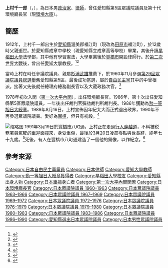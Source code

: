 {{Infobox officeholder
|original_name =上村 千一郎
|image = Uemura-Senichiro-1.jpg
|caption = 
| office         = {{JPN}}第10任[[環境廳長官|環境廳長官]]
| term_start     = 1978年12月7日
| term_end      = 1979年11月9日
| primeminister  = [[大平正芳|大平正芳]]
| predecessor    = {{link-ja|山田久就|山田久就}}
| successor      = {{link-ja|土屋義彦|土屋義彦}}
| office2       = {{JPN}}[[眾議院_(日本)|眾議院]]議員
| term_start2     = 1960年11月20日
| term_end2       = 1990年1月24日
|predecessor2     =
|successor2      =
|constituency2   = {{link-ja|愛知縣第5區 (中選舉區)|愛知県第5区 (中選挙区)|愛知縣第5區}}
|office3     = {{JPN}}第42、52任{{link-ja|法官彈劾審判所|裁判官弾劾裁判所}}審判長
|term_start3  = 1987年12月2日
|term_end3  = 1988年3月31日
|predecessor3   = [[奥野誠亮|奥野誠亮]]
|successor3 = {{link-ja|岡田廣|岡田広 (軍恩連)}}
|term_start4  = 1981年4月1日
|term_end4  = 1982年3月31日
|predecessor4   = {{link-ja|八木一郎|八木一郎}}
|successor4 = {{link-ja|臼井莊一|臼井莊一}}
| birth_date      = {{birth date|1912|1|17}}
| birth_place     = {{JPN}}[[愛知縣|愛知縣]]{{link-ja|渥美郡|渥美郡}}{{link-ja|福江町 (愛知縣)|福江町 (愛知県)|福江町}}<br>（現[[田原市|田原市]]）
| death_date      = {{death date and age|1991|3|20|1912|1|17}}
| death_place     = {{JPN}}[[愛知縣|愛知縣]][[豐橋市|豐橋市]]
| resting_place   = 
| spouse = 
| parents=
| children = 上村健介（長子）
| relatives=上村杢左衛門（祖父）
| party = [[自由民主党_(日本)|自由民主党]]
|alma_mater = [[早稻田大学|早稻田大学]]法学部<br>[[早稻田大学|早稻田大学]]法学研究院
|occupation = [[律師|律師]]、[[愛知大学|愛知大学]][[教授|教授]]
}}
'''上村千一郎'''（{{lang-ja|上村千一郎}}，{{Bd|1912年|1月17日|1991年|3月20日}}），為日本男[[政治家|政治家]]、[[律師|律師]]，曾任愛知縣第5區眾議院議員及第十代環境廳長官（現[[環境大臣|環境大臣]]）。

== 簡歷 ==
1912年，上村千一郎出生於[[愛知縣|愛知縣]]渥美郡福江町（現改為[[田原市|田原市]]福江町），於12歲時父親逝世。於愛知縣成章中學校（現愛知縣立成章高等學校）畢業，其後升讀[[早稻田大學|早稻田大學]]法學部，其中他有學習憲法，大學畢業後於[[豐橋市|豐橋市]]開設律師行。於[[第二次世界大戰|第二次世界大戰]]後，曾出任[[愛知大學|愛知大學]]教授。<ref>{{cite book |author1=上村千一郎 |title=憲法見直し作業覚書　前文関係 |date=1982 |publisher=第一法規出版 |isbn=9784474020610}}</ref><ref>{{cite news |author1=東愛知新聞 |title=永遠に刻まれた人々 ほのくに銅像物語 (2)” |date=2017-08-18}}</ref>

當時上村在時任參議院議員、親屬[[杉浦武雄|杉浦武雄]]推薦下，於1960年11月參選[[第29屆日本眾議院議員總選舉|第29回眾議院議員總選舉]]舊愛知縣第5區，最後成功當選，屬於[[自由民主黨_(日本)|自由民主黨]]其中的中曾根派。接著又先後就任總理府總務副長官以及大蔵政務次官。<ref>{{cite web |author1=KYODO NEWS IMAGELINKS |title=上村千一郎 (コード 2004072000017) の写真・画像：報道写真 |url=https://imagelink.kyodonews.jp/web-Sales/web/08_detail.html?id=3428528 |accessdate=2020-11-25 |archive-date=2020-11-25 |archive-url=https://web.archive.org/web/20201125153020/https://imagelink.kyodonews.jp/web-Sales/web/08_detail.html?id=3428528 |dead-url=no }}</ref>

1978年初次入閣（[[第一次大平內閣|第一次大平內閣]]），出任環境廳長官。1986年，第十次出任愛知縣第5區眾議院議員，一年後出任裁判官彈劾裁判所裁判長。1986年獲勳為[[勲一等旭日大綬章|勲一等旭日大綬章]]。1989年8月16日，上村宣佈因年紀太大而正式退出政界，1990年不再參選眾議院議員。愛好為[[圍棋|圍棋]]，但只有初段。<ref>{{cite web |author1=コトバンク |title=上村 千一郎とは |url=https://kotobank.jp/word/%E4%B8%8A%E6%9D%91%20%E5%8D%83%E4%B8%80%E9%83%8E-1675291 |accessdate=2020-11-25 |archive-date=2018-08-07 |archive-url=https://web.archive.org/web/20180807125211/https://kotobank.jp/word/%E4%B8%8A%E6%9D%91%20%E5%8D%83%E4%B8%80%E9%83%8E-1675291 |dead-url=no }}</ref>

[[File:Senichiro_Uemura_bronze_statue_ac.jpg|缩略图]]
1991年3月19日於[[豐橋市|豐橋市]]八町通，上村正在走過[[行人穿越道|行人穿越道]]，不料被税務署員駕駛的車迎面撞來，身受重傷，最後於3月20日凌晨零點與世長辭，終年七十九歲。<ref>{{cite news |author1=中日新聞 |title=上村千一郎元環境庁長官　車にはねられ死亡 |date=1991-03-20}}</ref>死後，有人在豐橋市八町通建造了一個他的銅像，以作紀念。<ref>{{cite web |author1=東三河を歩こう |title=上村千一郎像　　豊橋市八町通３丁目 |url=https://www.net-plaza.org/KANKO/toyohashi/hito/uemura/index.html |accessdate=2020-11-25 |archive-date=2016-10-07 |archive-url=https://web.archive.org/web/20161007161621/http://www.net-plaza.org/KANKO/toyohashi/hito/uemura/index.html |dead-url=no }}</ref>

== 參考來源 ==
{{Reflist}}

{{第一次大平內閣}}
{{環境大臣}}
{{DEFAULTSORT:Uemura Senichiro}}
[[Category:日本自由民主黨黨員|Category:日本自由民主黨黨員]]
[[Category:日本律師|Category:日本律師]]
[[Category:愛知大學教師|Category:愛知大學教師]]
[[Category:勳一等旭日大綬章獲得者|Category:勳一等旭日大綬章獲得者]]
[[Category:早稻田大學校友|Category:早稻田大學校友]]
[[Category:愛知縣出身人物|Category:愛知縣出身人物]]
[[Category:日本車禍身亡者|Category:日本車禍身亡者]]
[[Category:第一次大平內閣閣僚|Category:第一次大平內閣閣僚]]
[[Category:日本環境廳長官|Category:日本環境廳長官]]
[[Category:日本眾議院議員_1960–1963|Category:日本眾議院議員 1960–1963]]
[[Category:日本眾議院議員_1963–1966|Category:日本眾議院議員 1963–1966]]
[[Category:日本眾議院議員_1967–1969|Category:日本眾議院議員 1967–1969]]
[[Category:日本眾議院議員_1969–1972|Category:日本眾議院議員 1969–1972]]
[[Category:日本眾議院議員_1972–1976|Category:日本眾議院議員 1972–1976]]
[[Category:日本眾議院議員_1976–1979|Category:日本眾議院議員 1976–1979]]
[[Category:日本眾議院議員_1979–1980|Category:日本眾議院議員 1979–1980]]
[[Category:日本眾議院議員_1980–1983|Category:日本眾議院議員 1980–1983]]
[[Category:日本眾議院議員_1983–1986|Category:日本眾議院議員 1983–1986]]
[[Category:日本眾議院議員_1986–1990|Category:日本眾議院議員 1986–1990]]
[[Category:愛知縣選出日本眾議院議員|Category:愛知縣選出日本眾議院議員]]
[[Category:日本男性眾議院議員|Category:日本男性眾議院議員]]